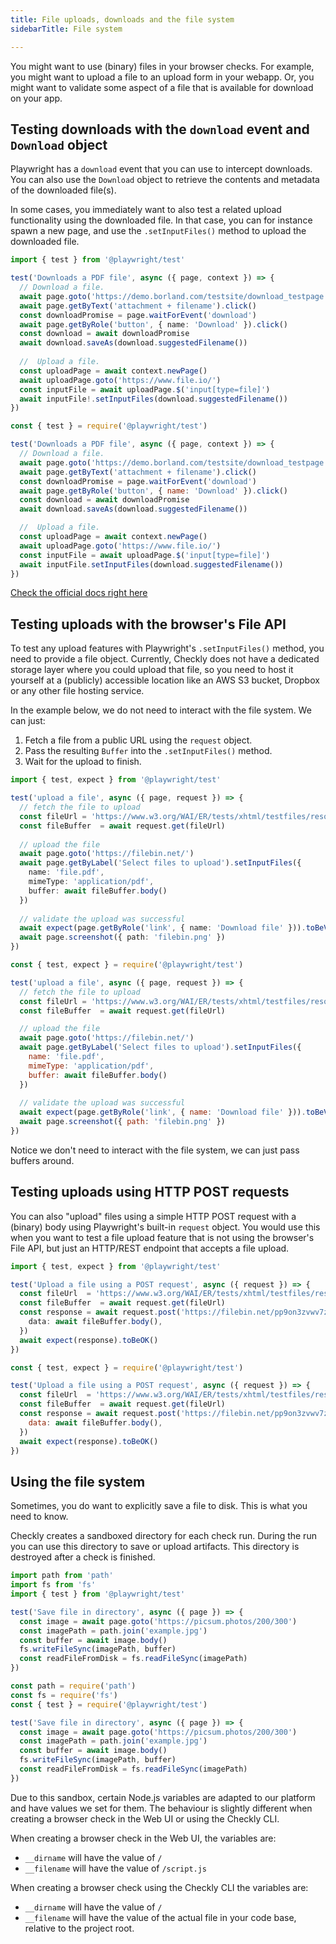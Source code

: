 ```yaml
---
title: File uploads, downloads and the file system
sidebarTitle: File system

---
```


You might want to use (binary) files in your browser checks. For example, you might want to upload a file to an upload 
form in your webapp. Or, you might want to validate some aspect of a file that is available for download on your
app.

## Testing downloads with the `download` event and `Download` object

Playwright has a `download` event that you can use to intercept downloads. You can also use the `Download` object to retrieve
the contents and metadata of the downloaded file(s). 

In some cases, you immediately want to also test a related upload functionality using the downloaded file. In that case, 
you can for instance spawn a new page, and use the `.setInputFiles()` method to upload the downloaded file.

<CodeGroup dropdown>

```ts download.spec.ts
import { test } from '@playwright/test'

test('Downloads a PDF file', async ({ page, context }) => {
  // Download a file.
  await page.goto('https://demo.borland.com/testsite/download_testpage.php')
  await page.getByText('attachment + filename').click()
  const downloadPromise = page.waitForEvent('download')
  await page.getByRole('button', { name: 'Download' }).click()
  const download = await downloadPromise
  await download.saveAs(download.suggestedFilename())
  
  //  Upload a file.
  const uploadPage = await context.newPage()
  await uploadPage.goto('https://www.file.io/')
  const inputFile = await uploadPage.$('input[type=file]')
  await inputFile!.setInputFiles(download.suggestedFilename())
})
```

```js download.spec.js
const { test } = require('@playwright/test')

test('Downloads a PDF file', async ({ page, context }) => {
  // Download a file.
  await page.goto('https://demo.borland.com/testsite/download_testpage.php')
  await page.getByText('attachment + filename').click()
  const downloadPromise = page.waitForEvent('download')
  await page.getByRole('button', { name: 'Download' }).click()
  const download = await downloadPromise
  await download.saveAs(download.suggestedFilename())

  //  Upload a file.
  const uploadPage = await context.newPage()
  await uploadPage.goto('https://www.file.io/')
  const inputFile = await uploadPage.$('input[type=file]')
  await inputFile.setInputFiles(download.suggestedFilename())  
})
```

</CodeGroup>

[Check the official docs right here](https://playwright.dev/docs/downloads)

## Testing uploads with the browser's File API

To test any upload features with Playwright's `.setInputFiles()` method, you need to provide a file object. Currently,
Checkly does not have a dedicated storage layer where you could upload that file, so you need to host it yourself at a (publicly)
accessible location like an AWS S3 bucket, Dropbox or any other file hosting service.

In the example below, we do not need to interact with the file system. We can just:

1. Fetch a file from a public URL using the `request` object.
2. Pass the resulting `Buffer` into the `.setInputFiles()` method.
3. Wait for the upload to finish.

<CodeGroup dropdown>

```ts upload.spec.ts
import { test, expect } from '@playwright/test'

test('upload a file', async ({ page, request }) => {
  // fetch the file to upload  
  const fileUrl = 'https://www.w3.org/WAI/ER/tests/xhtml/testfiles/resources/pdf/dummy.pdf'
  const fileBuffer  = await request.get(fileUrl)
    
  // upload the file  
  await page.goto('https://filebin.net/')
  await page.getByLabel('Select files to upload').setInputFiles({
    name: 'file.pdf',
    mimeType: 'application/pdf',
    buffer: await fileBuffer.body()
  })
    
  // validate the upload was successful  
  await expect(page.getByRole('link', { name: 'Download file' })).toBeVisible()
  await page.screenshot({ path: 'filebin.png' })
})
```

```js upload.spec.js
const { test, expect } = require('@playwright/test')

test('upload a file', async ({ page, request }) => {
  // fetch the file to upload
  const fileUrl = 'https://www.w3.org/WAI/ER/tests/xhtml/testfiles/resources/pdf/dummy.pdf'
  const fileBuffer  = await request.get(fileUrl)

  // upload the file  
  await page.goto('https://filebin.net/')
  await page.getByLabel('Select files to upload').setInputFiles({
    name: 'file.pdf',
    mimeType: 'application/pdf',
    buffer: await fileBuffer.body()
  })
  
  // validate the upload was successful
  await expect(page.getByRole('link', { name: 'Download file' })).toBeVisible()
  await page.screenshot({ path: 'filebin.png' })
})
```

</CodeGroup>

Notice we don't need to interact with the file system, we can just pass buffers around.

## Testing uploads using HTTP POST requests

You can also "upload" files using a simple HTTP POST request with a (binary) body using Playwright's built-in `request` object.
You would use this when you want to test a file upload feature that is not using the browser's File API, but just an HTTP/REST endpoint
that accepts a file upload.

<CodeGroup dropdown>

```ts http-upload.spec.ts
import { test, expect } from '@playwright/test'

test('Upload a file using a POST request', async ({ request }) => {
  const fileUrl  = 'https://www.w3.org/WAI/ER/tests/xhtml/testfiles/resources/pdf/dummy.pdf'
  const fileBuffer  = await request.get(fileUrl)
  const response = await request.post('https://filebin.net/pp9on3zvwv7zq6lm/dummy.pdf', {
    data: await fileBuffer.body(),
  })
  await expect(response).toBeOK()
})
```

```js http-upload.spec.js
const { test, expect } = require('@playwright/test')

test('Upload a file using a POST request', async ({ request }) => {
  const fileUrl  = 'https://www.w3.org/WAI/ER/tests/xhtml/testfiles/resources/pdf/dummy.pdf'
  const fileBuffer  = await request.get(fileUrl)
  const response = await request.post('https://filebin.net/pp9on3zvwv7zq6lm/dummy.pdf', {
    data: await fileBuffer.body(),
  })
  await expect(response).toBeOK()
})
```

</CodeGroup>
  
## Using the file system
Sometimes, you do want to explicitly save a file to disk. This is what you need to know.

Checkly creates a sandboxed directory for each check run. During the run you can use this directory to save or upload
artifacts. This directory is destroyed after a check is finished.

<CodeGroup dropdown>

```ts
import path from 'path'
import fs from 'fs'
import { test } from '@playwright/test'

test('Save file in directory', async ({ page }) => {
  const image = await page.goto('https://picsum.photos/200/300')
  const imagePath = path.join('example.jpg')
  const buffer = await image.body()
  fs.writeFileSync(imagePath, buffer)
  const readFileFromDisk = fs.readFileSync(imagePath)
})
```

```js
const path = require('path')
const fs = require('fs')
const { test } = require('@playwright/test')

test('Save file in directory', async ({ page }) => {
  const image = await page.goto('https://picsum.photos/200/300')
  const imagePath = path.join('example.jpg')
  const buffer = await image.body()
  fs.writeFileSync(imagePath, buffer)
  const readFileFromDisk = fs.readFileSync(imagePath)
})
```

</CodeGroup>

Due to this sandbox, certain Node.js variables are adapted to our platform and have values we set for them. The behaviour
is slightly different when creating a browser check in the Web UI or using the Checkly CLI.

When creating a browser check in the Web UI, the variables are:

* `__dirname` will have the value of `/`
* `__filename` will have the value of `/script.js`

When creating a browser check using the Checkly CLI the variables are:

* `__dirname` will have the value of `/`
* `__filename` will have the value of the actual file in your code base, relative to the project root.

